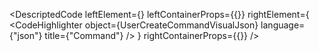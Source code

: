 
<DescriptedCode
  leftElement={<UserCreateCommandDesc />}
  leftContainerProps={{}}
  rightElement={
    <CodeHighlighter
      object={UserCreateCommandVisualJson}
      language={"json"}
      title={"Command"}
    />
  }
  rightContainerProps={{}}
/>
